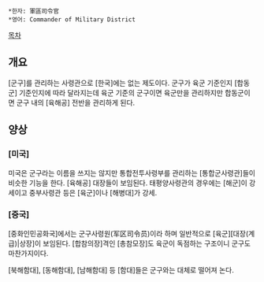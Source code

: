  *한자: 軍區司令官
 *영어: Commander of Military District

[[목차]]
== 개요 ==
[군구]를 관리하는 사령관으로 [한국]에는 없는 제도이다. 군구가 육군 기준인지 [합동군] 기준인지에 따라 달라지는데 육군 기준의 군구이면 육군만을 관리하지만 합동군이면 군구 내의 [육해공] 전반을 관리하게 된다. 
== 양상 ==
=== [미국] ===
미국은 군구라는 이름을 쓰지는 않지만 통합전투사령부를 관리하는 [통합군사령관]들이 비슷한 기능을 한다. [육해공] 대장들이 보임된다. 태평양사령관의 경우에는 [해군]이 강세이고 중부사령관 등은 [육군]이나 [해병대]가 강세.

=== [중국] ===
[중화인민공화국]에서는 군구사령원(军区司令员)이라 하며 일반적으로 [육군][대장(계급)|상장]이 보임된다. [합참의장]격인 [총참모장]도 육군이 독점하는 구조이니 군구도 마찬가지이다.

[북해함대], [동해함대], [남해함대] 등 [함대]들은 군구와는 대체로 떨어져 논다.
